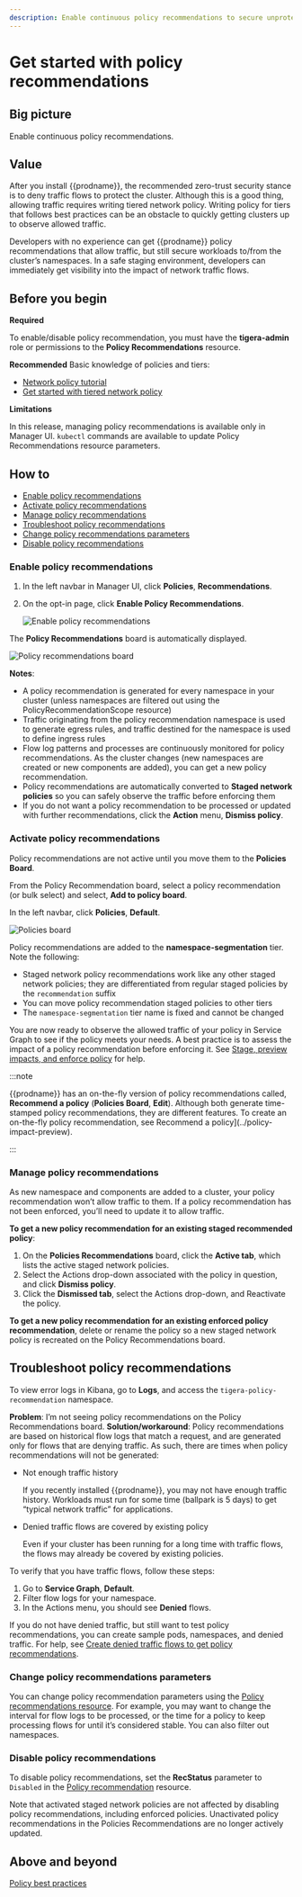 ```yaml
---
description: Enable continuous policy recommendations to secure unprotected namespaces or workloads.
---
```


# Get started with policy recommendations

## Big picture

Enable continuous policy recommendations.

## Value

After you install {{prodname}}, the recommended zero-trust security stance is to deny traffic flows to protect the cluster. Although this is a good thing, allowing traffic requires writing tiered network policy. Writing policy for tiers that follows best practices can be an obstacle to quickly getting clusters up to observe allowed traffic. 

Developers with no experience can get {{prodname}} policy recommendations that allow traffic, but still secure workloads to/from the cluster’s namespaces. In a safe staging environment, developers can immediately get visibility into the impact of network traffic flows. 

## Before you begin

**Required**

To enable/disable policy recommendation, you must have the **tigera-admin** role or permissions to the **Policy Recommendations** resource. 

**Recommended**
Basic knowledge of policies and tiers:
- [Network policy tutorial](../network-policy/policy-tiers/policy-tutorial-ui)
- [Get started with tiered network policy](../network-policy/policy-tiers/tiered-policy)

**Limitations**

In this release, managing policy recommendations is available only in Manager UI. `kubectl` commands are available to update Policy Recommendations resource parameters.

## How to

- [Enable policy recommendations](#enable-policy-recommendations)
- [Activate policy recommendations](#activate-policy-recommendations) 
- [Manage policy recommendations](#manage-policy-recommendations)
- [Troubleshoot policy recommendations](#troubleshoot-policy-recommendations)
- [Change policy recommendations parameters](#change-policy-recommendations-parameters)
- [Disable policy recommendations](#disable-policy-recommendations)

### Enable policy recommendations

1. In the left navbar in Manager UI, click **Policies**, **Recommendations**.
1. On the opt-in page, click **Enable Policy Recommendations**.

   ![Enable policy recommendations](/img/calico-enterprise/enable-policy-recommendations.png)

The **Policy Recommendations** board is automatically displayed. 

![Policy recommendations board](/img/calico-enterprise/policy-recommendations-board.png)

**Notes**:
- A policy recommendation is generated for every namespace in your cluster (unless namespaces are filtered out using the PolicyRecommendationScope resource)
- Traffic originating from the policy recommendation namespace is used to generate egress rules, and traffic destined for the namespace is used to define ingress rules
- Flow log patterns and processes are continuously monitored for policy recommendations. As the cluster changes (new namespaces are created or new components are added), you can get a new policy recommendation. 
- Policy recommendations are automatically converted to **Staged network policies** so you can safely observe the traffic before enforcing them
- If you do not want a policy recommendation to be processed or updated with further recommendations, click the **Action** menu, **Dismiss policy**. 

### Activate policy recommendations

Policy recommendations are not active until you move them to the **Policies Board**. 

From the Policy Recommendation board, select a policy recommendation (or bulk select) and select, **Add to policy board**.  

In the left navbar, click **Policies**, **Default**.

![Policies board](/img/calico-enterprise/policy-recommendations-tier.png)

Policy recommendations are added to the **namespace-segmentation** tier. Note the following:

- Staged network policy recommendations work like any other staged network policies; they are differentiated from regular staged policies by the `recommendation` suffix
- You can move policy recommendation staged policies to other tiers
- The `namespace-segmentation` tier name is fixed and cannot be changed

You are now ready to observe the allowed traffic of your policy in Service Graph to see if the policy meets your needs. A best practice is to assess the impact of a policy recommendation before enforcing it. See [Stage, preview impacts, and enforce policy](staged-network-policies.mdx) for help. 

:::note 

{{prodname}} has an on-the-fly version of policy recommendations called, **Recommend a policy** (**Policies Board**, **Edit**). Although both generate time-stamped policy recommendations, they are different features. To create an on-the-fly policy recommendation, see Recommend a policy](../policy-impact-preview). 

:::

### Manage policy recommendations

As new namespace and components are added to a cluster, your policy recommendation won’t allow traffic to them. If a policy recommendation has not been enforced, you’ll need to update it to allow traffic.

**To get a new policy recommendation for an existing staged recommended policy**:

1. On the **Policies Recommendations** board, click the **Active tab**, which lists the active staged network policies. 
1. Select the Actions drop-down associated with the policy in question, and click **Dismiss policy**. 
1. Click the **Dismissed tab**, select the Actions drop-down, and Reactivate the policy.

**To get a new policy recommendation for an existing enforced policy recommendation**, delete or rename the policy so a new staged network policy is recreated on the Policy Recommendations board. 

## Troubleshoot policy recommendations

To view error logs in Kibana, go to **Logs**, and access the `tigera-policy-recommendation` namespace.

**Problem**: I’m not seeing policy recommendations on the Policy Recommendations board.
**Solution/workaround**: Policy recommendations are based on historical flow logs that match a request, and are generated only for flows that are denying traffic. As such, there are times when policy recommendations will not be generated:

- Not enough traffic history 

   If you recently installed {{prodname}}, you may not have enough traffic history. Workloads must run for some time (ballpark is 5 days) to get “typical network traffic” for applications.

- Denied traffic flows are covered by existing policy

   Even if your cluster has been running for a long time with traffic flows, the flows may already be covered by existing policies. 

To verify that you have traffic flows, follow these steps:

1. Go to **Service Graph**, **Default**.
1. Filter flow logs for your namespace.
1. In the Actions menu, you should see **Denied** flows.

If you do not have denied traffic, but still want to test policy recommendations, you can create sample pods, namespaces, and denied traffic. For help, see [Create denied traffic flows to get policy recommendations](../network-policy/denied-traffic-flows). 

### Change policy recommendations parameters

You can change policy recommendation parameters using the [Policy recommendations resource](../reference/resources/policyrecommendations). For example, you may want to change the interval for flow logs to be processed, or the time for a policy to keep processing flows for until it’s considered stable. You can also filter out namespaces. 

### Disable policy recommendations 

To disable policy recommendations, set the **RecStatus** parameter to `Disabled` in the [Policy recommendation](../reference/resources/policyrecommendations) resource.

Note that activated staged network policies are not affected by disabling policy recommendations, including enforced policies. Unactivated policy recommendations in the Policies Recommendations are no longer actively updated. 
   
## Above and beyond

[Policy best practices](../network-policy/policy-best-practices)